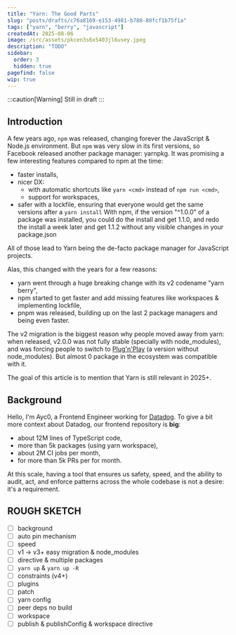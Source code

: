 ```yaml
---
title: "Yarn: The Good Parts"
slug: "posts/drafts/c76a8169-e153-4981-b780-80fcf1b75f1a"
tags: ["yarn", "berry", "javascript"]
createdAt: 2025-08-06
image: /src/assets/pkcen3s6x5403jl6usey.jpeg
description: "TODO"
sidebar:
  order: 3
  hidden: true
pagefind: false
wip: true
---
```



:::caution[Warning]
Still in draft
:::

## Introduction

A few years ago, `npm` was released, changing forever the JavaScript & Node.js environment. But `npm` was very slow in its first versions, so Facebook released another package manager: yarnpkg. It was promising a few interesting features compared to npm at the time:

- faster installs,
- nicer DX:
  - with automatic shortcuts like `yarn <cmd>` instead of `npm run <cmd>`,
  - support for workspaces,
- safer with a lockfile, ensuring that everyone would get the same versions after a `yarn install`
  With npm, if the version "^1.0.0" of a package was installed, you could do the install and get 1.1.0, and redo the install a week later and get 1.1.2 without any visible changes in your package.json

All of those lead to Yarn being the de-facto package manager for JavaScript projects.

Alas, this changed with the years for a few reasons:

- yarn went through a huge breaking change with its v2 codename "yarn berry",
- npm started to get faster and add missing features like workspaces & implementing lockfile,
- pnpm was released, building up on the last 2 package managers and being even faster.

The v2 migration is the biggest reason why people moved away from yarn: when released, v2.0.0 was not fully stable (specially with node_modules), and was forcing people to switch to [Plug'n'Play](https://yarnpkg.com/features/pnp) (a version without node_modules). But almost 0 package in the ecosystem was compatible with it.

The goal of this article is to mention that Yarn is still relevant in 2025+.

## Background

Hello, I'm Ayc0, a Frontend Engineer working for [Datadog](https://datadoghq.com/). To give a bit more context about Datadog, our frontend repository is **big**:

- about 12M lines of TypeScript code,
- more than 5k packages (using yarn workspace),
- about 2M CI jobs per month,
- for more than 5k PRs per for month.

At this scale, having a tool that ensures us safety, speed, and the ability to audit, act, and enforce patterns across the whole codebase is not a desire: it's a requirement.

## ROUGH SKETCH

- [ ] background
- [ ] auto pin mechanism
- [ ] speed
- [ ] v1 -> v3+ easy migration & node_modules
- [ ] directive & multiple packages
- [ ] `yarn up` & `yarn up -R`
- [ ] constraints (v4+)
- [ ] plugins
- [ ] patch
- [ ] yarn config
- [ ] peer deps no build
- [ ] workspace
- [ ] publish & publishConfig & workspace directive
